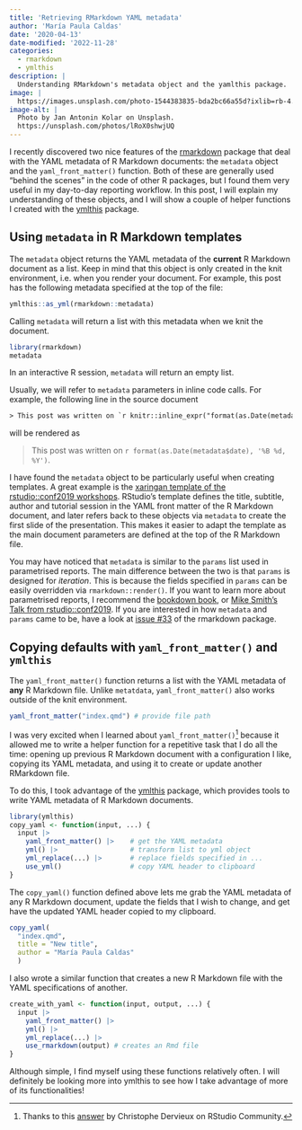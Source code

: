 ```yaml
---
title: 'Retrieving RMarkdown YAML metadata'
author: 'María Paula Caldas'
date: '2020-04-13'
date-modified: '2022-11-28'
categories:
  - rmarkdown
  - ymlthis
description: |
  Understanding RMarkdown's metadata object and the yamlthis package.
image: |
  https://images.unsplash.com/photo-1544383835-bda2bc66a55d?ixlib=rb-4.0.3&ixid=MnwxMjA3fDB8MHxwaG90by1wYWdlfHx8fGVufDB8fHx8&auto=format&fit=crop&w=1136&q=80.jpg
image-alt: |
  Photo by Jan Antonin Kolar on Unsplash.
  https://unsplash.com/photos/lRoX0shwjUQ
---
```


I recently discovered two nice features of the [rmarkdown](https://github.com/rstudio/rmarkdown/) package that deal with the YAML metadata of R Markdown documents: the `metadata` object and the `yaml_front_matter()` function. Both of these are generally used "behind the scenes" in the code of other R packages, but I found them very useful in my day-to-day reporting workflow. In this post, I will explain my understanding of these objects, and I will show a couple of helper functions I created with the [ymlthis](https://ymlthis.r-lib.org/index.html) package.


## Using `metadata` in R Markdown templates

The `metadata` object returns the YAML metadata of the __current__ R Markdown document as a list. Keep in mind that this object is only created in the knit environment, i.e. when you render your document. For example, this post has the following metadata specified at the top of the file:

```r
ymlthis::as_yml(rmarkdown::metadata)
```

Calling `metadata` will return a list with this metadata when we knit the document.

```r
library(rmarkdown)
metadata
```

In an interactive R session, `metadata` will return an empty list.

Usually, we will refer to `metadata` parameters in inline code calls. For example, the following line in the source document

```txt
> This post was written on `r knitr::inline_expr("format(as.Date(metadata$date), '%B %d, %Y')")`.
```

will be rendered as

> This post was written on `r format(as.Date(metadata$date), '%B %d, %Y')`.

I have found the `metadata` object to be particularly useful when creating templates. A great example is the [xaringan template of the rstudio::conf2019 workshops](https://github.com/rstudio-conf-2020/slide-templates/blob/master/xaringan/index.). RStudio's template defines the title, subtitle, author and tutorial session in the YAML front matter of the R Markdown document, and later refers back to these objects via `metadata` to create the first slide of the presentation. This makes it easier to adapt the template as the main document parameters are defined at the top of the R Markdown file.

You may have noticed that `metadata` is similar to the `params` list used in parametrised reports. The main difference between the two is that `params` is designed for _iteration_. This is because the fields specified in `params` can be easily overridden via `rmarkdown::render()`. If you want to learn more about parametrised reports, I recommend the [bookdown book](https://bookdown.org/yihui/rmarkdown/parameterized-reports.html), or [Mike Smith's Talk from rstudio::conf2019](https://resources.rstudio.com/rstudio-conf-2019/the-lazy-and-easily-distracted-report-writer-using-rmarkdown-and-parameterised-reports). If you are interested in how `metadata` and `params` came to be, have a look at [issue #33](https://github.com/rstudio/rmarkdown/issues/33) of the rmarkdown package.

## Copying defaults with `yaml_front_matter()` and `ymlthis`

The `yaml_front_matter()` function returns a list with the YAML metadata of __any__ R Markdown file. Unlike `metatdata`, `yaml_front_matter()` also works outside of the knit environment.

```r
yaml_front_matter("index.qmd") # provide file path
```

I was very excited when I learned about `yaml_front_matter()`[^community] because it allowed me to write a helper function for a repetitive task that I do all the time: opening up previous R Markdown document with a configuration I like, copying its YAML metadata, and using it to create or update another RMarkdown file.

[^community]: Thanks to this [answer](https://community.rstudio.com/t/how-can-i-read-parse-the-metadata-from-an-rmarkdown-file/47886/8) by Christophe Dervieux on RStudio Community.

To do this, I took advantage of the [ymlthis](https://ymlthis.r-lib.org/index.html) package, which provides tools to write YAML metadata of R Markdown documents.

```r
library(ymlthis)
copy_yaml <- function(input, ...) {
  input |> 
    yaml_front_matter() |>    # get the YAML metadata
    yml() |>                  # transform list to yml object
    yml_replace(...) |>       # replace fields specified in ...
    use_yml()                 # copy YAML header to clipboard
}
```

The `copy_yaml()` function defined above lets me grab the YAML metadata of any R Markdown document, update the fields that I wish to change, and get have the updated YAML header copied to my clipboard.

```r
copy_yaml(
  "index.qmd", 
  title = "New title", 
  author = "María Paula Caldas"
  )
```

I also wrote a similar function that creates a new R Markdown file with the YAML specifications of another.

```r
create_with_yaml <- function(input, output, ...) {
  input |> 
    yaml_front_matter() |> 
    yml() |> 
    yml_replace(...) |> 
    use_rmarkdown(output) # creates an Rmd file
}
```

Although simple, I find myself using these functions relatively often. I will definitely be looking more into ymlthis to see how I take advantage of more of its functionalities!
